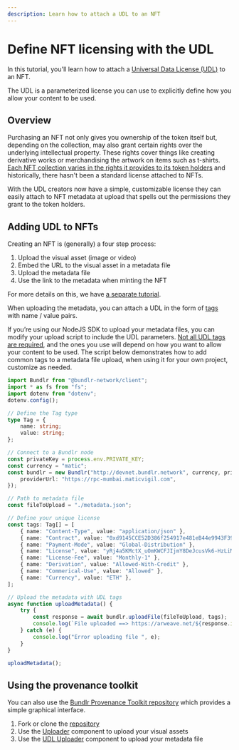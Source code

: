 ```yaml
---
description: Learn how to attach a UDL to an NFT
---
```


# Define NFT licensing with the UDL

In this tutorial, you'll learn how to attach a [Universal Data License (UDL)](https://mirror.xyz/0x64eA438bd2784F2C52a9095Ec0F6158f847182d9/AjNBmiD4A4Sw-ouV9YtCO6RCq0uXXcGwVJMB5cdfbhE) to an NFT.

The UDL is a parameterized license you can use to explicitly define how you allow your content to be used.

## Overview

Purchasing an NFT not only gives you ownership of the token itself but, depending on the collection, may also grant certain rights over the underlying intellectual property. These rights cover things like creating derivative works or merchandising the artwork on items such as t-shirts. [Each NFT collection varies in the rights it provides to its token holders](https://www.forbes.com/sites/digital-assets/article/what-rights-come-with-your-nft/?sh=416b44b06fe7) and historically, there hasn't been a standard license attached to NFTs.

With the UDL creators now have a simple, customizable license they can easily attach to NFT metadata at upload that spells out the permissions they grant to the token holders.

## Adding UDL to NFTs

Creating an NFT is (generally) a four step process:

1. Upload the visual asset (image or video)
2. Embed the URL to the visual asset in a metadata file
3. Upload the metadata file
4. Use the link to the metadata when minting the NFT

For more details on this, we have [a separate tutorial](/hands-on/tutorials/uploading-nfts).

When uploading the metadata, you can attach a UDL in the form of [tags](/developer-docs/tags) with name / value pairs.

If you’re using our NodeJS SDK to upload your metadata files, you can modify your upload script to include the UDL parameters. [Not all UDL tags are required](https://arwiki.wiki/#/en/Universal-Data-License-How-to-use-it), and the ones you use will depend on how you want to allow your content to be used. The script below demonstrates how to add common tags to a metadata file upload, when using it for your own project, customize as needed.

```ts
import Bundlr from "@bundlr-network/client";
import * as fs from "fs";
import dotenv from "dotenv";
dotenv.config();

// Define the Tag type
type Tag = {
	name: string;
	value: string;
};

// Connect to a Bundlr node
const privateKey = process.env.PRIVATE_KEY;
const currency = "matic";
const bundlr = new Bundlr("http://devnet.bundlr.network", currency, privateKey, {
	providerUrl: "https://rpc-mumbai.maticvigil.com",
});

// Path to metadata file
const fileToUpload = "./metadata.json";

// Define your unique license
const tags: Tag[] = [
	{ name: "Content-Type", value: "application/json" },
	{ name: "Contract", value: "0xd9145CCE52D386f254917e481eB44e9943F39138" },
	{ name: "Payment-Mode", value: "Global-Distribution" },
	{ name: "License", value: "yRj4a5KMctX_uOmKWCFJIjmY8DeJcusVk6-HzLiM_t8" },
	{ name: "License-Fee", value: "Monthly-1" },
	{ name: "Derivation", value: "Allowed-With-Credit" },
	{ name: "Commerical-Use", value: "Allowed" },
	{ name: "Currency", value: "ETH" },
];

// Upload the metadata with UDL tags
async function uploadMetadata() {
	try {
		const response = await bundlr.uploadFile(fileToUpload, tags);
		console.log(`File uploaded ==> https://arweave.net/${response.id}`);
	} catch (e) {
		console.log("Error uploading file ", e);
	}
}

uploadMetadata();
```

## Using the provenance toolkit

You can also use the [Bundlr Provenance Toolkit repository](/developer-docs/provenance-toolkit) which provides a simple graphical interface.

1. Fork or clone the [repository](https://github.com/Bundlr-Network/provenance-toolkit)
2. Use the [Uploader](/developer-docs/provenance-toolkit/uploader) component to upload your visual assets
3. Use the [UDL Uploader](/developer-docs/provenance-toolkit/udl-uploader) component to upload your metadata file
